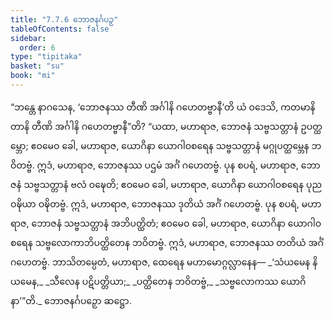 ```yaml
---
title: "7.7.6 ဘောဇနင်္ဂပဉှ"
tableOfContents: false
sidebar:
  order: 6
type: "tipitaka"
basket: "su"
book: "mi"
---
```



<DynamicBreadcrumb />

<Division number="290" book="mi" e="ch" v="28">

<Paragraph number="2008" book="mi">
“ဘန္တေ နာဂသေန, ‘ဘောဇနဿ တီဏိ အင်္ဂါနိ ဂဟေတဗ္ဗာနီ’တိ ယံ ဝဒေသိ, ကတမာနိ တာနိ တီဏိ အင်္ဂါနိ ဂဟေတဗ္ဗာနီ”တိ? “ယထာ, မဟာရာဇ, ဘောဇနံ သဗ္ဗသတ္တာနံ ဥပတ္ထမ္ဘော; ဧဝမေဝ ခေါ, မဟာရာဇ, ယောဂိနာ ယောဂါဝစရေန သဗ္ဗသတ္တာနံ မဂ္ဂုပတ္ထမ္ဘေန ဘဝိတဗ္ဗံ. ဣဒံ, မဟာရာဇ, ဘောဇနဿ ပဌမံ အင်္ဂံ ဂဟေတဗ္ဗံ.
</Paragraph>

<Paragraph number="2009" book="mi">
ပုန စပရံ, မဟာရာဇ, ဘောဇနံ သဗ္ဗသတ္တာနံ ဗလံ ဝဍ္ဎေတိ; ဧဝမေဝ ခေါ, မဟာရာဇ, ယောဂိနာ ယောဂါဝစရေန ပုညဝဍ္ဎိယာ ဝဍ္ဎိတဗ္ဗံ. ဣဒံ, မဟာရာဇ, ဘောဇနဿ ဒုတိယံ အင်္ဂံ ဂဟေတဗ္ဗံ.
</Paragraph>

<Paragraph number="2010" book="mi">
ပုန စပရံ, မဟာရာဇ, ဘောဇနံ သဗ္ဗသတ္တာနံ အဘိပတ္ထိတံ; ဧဝမေဝ ခေါ, မဟာရာဇ, ယောဂိနာ ယောဂါဝစရေန သဗ္ဗလောကာဘိပတ္ထိတေန ဘဝိတဗ္ဗံ. ဣဒံ, မဟာရာဇ, ဘောဇနဿ တတိယံ အင်္ဂံ ဂဟေတဗ္ဗံ. ဘာသိတမ္ပေတံ, မဟာရာဇ, ထေရေန မဟာမောဂ္ဂလ္လာနေန—
</Paragraph>

<Paragraph number="2011" type="verses" book="mi">
_‘သံယမေန နိယမေန,_  
_သီလေန ပဋိပတ္တိယာ;_  
_ပတ္ထိတေန ဘဝိတဗ္ဗံ,_  
_သဗ္ဗလောကဿ ယောဂိနာ’”တိ._  


</Paragraph>
</Division>

<Paragraph number="2012" type="center" book="mi">
ဘောဇနင်္ဂပဉှော ဆဋ္ဌော.
</Paragraph>